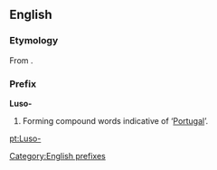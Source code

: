 ==English==
===Etymology===
From {{L.}} {{term|Lusitania|Lūsitānia|Portugal}}.

===Prefix===
'''Luso-'''

# Forming compound words indicative of ‘[[Portugal]]’.

[[Category:English prefixes]]

[[pt:Luso-]]